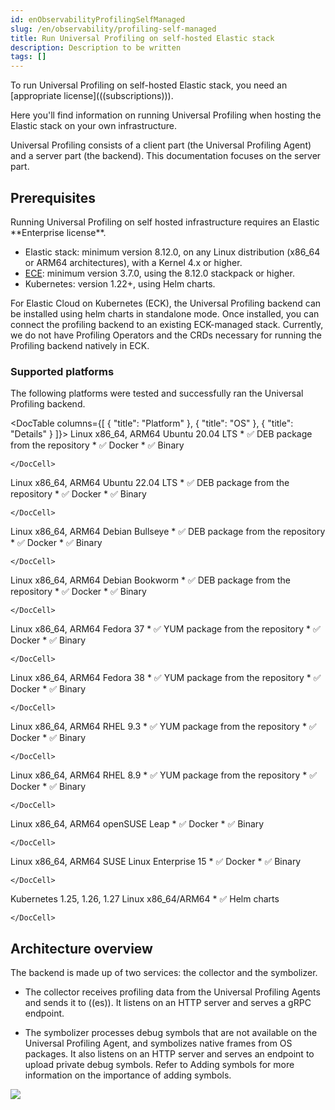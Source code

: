 ```yaml
---
id: enObservabilityProfilingSelfManaged
slug: /en/observability/profiling-self-managed
title: Run Universal Profiling on self-hosted Elastic stack
description: Description to be written
tags: []
---
```


<div id="profiling-self-managed"></div>

<DocCallOut template="beta" />

<DocCallOut title="Important" color="warning">
To run Universal Profiling on self-hosted Elastic stack, you need an [appropriate license](((subscriptions))).
</DocCallOut>

Here you'll find information on running Universal Profiling when hosting the Elastic stack on your own infrastructure.

Universal Profiling consists of a client part (the Universal Profiling Agent) and a server part (the backend). This documentation focuses on the server part.

<div id="profiling-self-managed-supported-platforms"></div>

## Prerequisites

<DocCallOut title="Important" color="warning">
Running Universal Profiling on self hosted infrastructure requires an Elastic **Enterprise license**.
</DocCallOut>

* Elastic stack: minimum version 8.12.0, on any Linux distribution (x86_64 or ARM64 architectures), with a Kernel 4.x or higher.
* [ECE](https://www.elastic.co/ece): minimum version 3.7.0, using the 8.12.0 stackpack or higher.
* Kubernetes: version 1.22+, using Helm charts.

<DocCallOut title="Note">
For Elastic Cloud on Kubernetes (ECK), the Universal Profiling backend can be installed using helm charts in standalone mode.
Once installed, you can connect the profiling backend to an existing ECK-managed stack.
Currently, we do not have Profiling Operators and the CRDs necessary for running the Profiling backend natively in ECK.
</DocCallOut>

<div id="profiling-self-managed-backend-support-matrix"></div>

### Supported platforms

The following platforms were tested and successfully ran the Universal Profiling backend.

<DocTable columns={[
  { "title": "Platform" },
  { "title": "OS" },
  { "title": "Details" }
]}>
  <DocRow>
    <DocCell>
      Linux x86_64, ARM64
    </DocCell>
    <DocCell>
      Ubuntu 20.04 LTS
    </DocCell>
    <DocCell>
      * ✅ DEB package from the repository
      * ✅ Docker
      * ✅ Binary

    </DocCell>
  </DocRow>
  <DocRow>
    <DocCell>
      Linux x86_64, ARM64
    </DocCell>
    <DocCell>
      Ubuntu 22.04 LTS
    </DocCell>
    <DocCell>
      * ✅ DEB package from the repository
      * ✅ Docker
      * ✅ Binary

    </DocCell>
  </DocRow>
  <DocRow>
    <DocCell>
      Linux x86_64, ARM64
    </DocCell>
    <DocCell>
      Debian Bullseye
    </DocCell>
    <DocCell>
      * ✅ DEB package from the repository
      * ✅ Docker
      * ✅ Binary

    </DocCell>
  </DocRow>
  <DocRow>
    <DocCell>
      Linux x86_64, ARM64
    </DocCell>
    <DocCell>
      Debian Bookworm
    </DocCell>
    <DocCell>
      * ✅ DEB package from the repository
      * ✅ Docker
      * ✅ Binary

    </DocCell>
  </DocRow>
  <DocRow>
    <DocCell>
      Linux x86_64, ARM64
    </DocCell>
    <DocCell>
      Fedora 37
    </DocCell>
    <DocCell>
      * ✅ YUM package from the repository
      * ✅ Docker
      * ✅ Binary

    </DocCell>
  </DocRow>
  <DocRow>
    <DocCell>
      Linux x86_64, ARM64
    </DocCell>
    <DocCell>
      Fedora 38
    </DocCell>
    <DocCell>
      * ✅ YUM package from the repository
      * ✅ Docker
      * ✅ Binary

    </DocCell>
  </DocRow>
  <DocRow>
    <DocCell>
      Linux x86_64, ARM64
    </DocCell>
    <DocCell>
      RHEL 9.3
    </DocCell>
    <DocCell>
      * ✅ YUM package from the repository
      * ✅ Docker
      * ✅ Binary

    </DocCell>
  </DocRow>
  <DocRow>
    <DocCell>
      Linux x86_64, ARM64
    </DocCell>
    <DocCell>
      RHEL 8.9
    </DocCell>
    <DocCell>
      * ✅ YUM package from the repository
      * ✅ Docker
      * ✅ Binary

    </DocCell>
  </DocRow>
  <DocRow>
    <DocCell>
      Linux x86_64, ARM64
    </DocCell>
    <DocCell>
      openSUSE Leap
    </DocCell>
    <DocCell>
      * ✅ Docker
      * ✅ Binary

    </DocCell>
  </DocRow>
  <DocRow>
    <DocCell>
      Linux x86_64, ARM64
    </DocCell>
    <DocCell>
      SUSE Linux Enterprise 15
    </DocCell>
    <DocCell>
      * ✅ Docker
      * ✅ Binary

    </DocCell>
  </DocRow>
  <DocRow>
    <DocCell>
      Kubernetes 1.25, 1.26, 1.27
    </DocCell>
    <DocCell>
      Linux x86_64/ARM64
    </DocCell>
    <DocCell>
      * ✅ Helm charts

    </DocCell>
  </DocRow>
</DocTable>

<div id="profiling-self-managed-architecture-overview"></div>

## Architecture overview

The backend is made up of two services: the collector and the symbolizer.

* The collector receives profiling data from the Universal Profiling Agents and sends it to ((es)).
    It listens on an HTTP server and serves a gRPC endpoint.

* The symbolizer processes debug symbols that are not available on the Universal Profiling Agent, and symbolizes native frames from OS packages.
    It also listens on an HTTP server and serves an endpoint to upload private debug symbols.
    Refer to <DocLink id="enObservabilityProfilingAddSymbols">Adding symbols</DocLink> for more information on the importance of adding symbols.

![](images/profiling-self-managed-ingestion-architecture.png)

